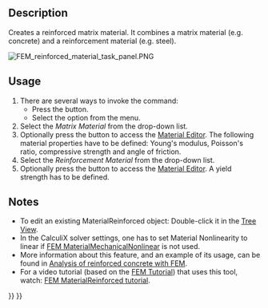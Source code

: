 <languages/>

{{Docnav/ru
|[[FEM_MaterialMechanicalNonlinear/ru|Нелинейный механический материал]]
|[[FEM_MaterialEditor/ru|Редактор материалов]]
|[[FEM_Workbench/ru|Верстак "FEM"]]
|IconL=FEM_MaterialMechanicalNonlinear.svg
|IconR=FEM_MaterialEditor.svg
|IconC=Workbench_FEM.svg
}}

<div class="mw-translate-fuzzy">
{{GuiCommand/ru
|Name/ru=Усиленный материал (бетон)
|Name=FEM_MaterialReinforced
|MenuLocation= Model → Материалы → Усиленный материал (бетон)
|Workbenches=[[FEM_Workbench/ru|FEM]]
|SeeAlso=[[FEM_tutorial/ru|FEM tutorial]]
}}
</div>

==Description==

Creates a reinforced matrix material. It combines a matrix material (e.g. concrete) and a reinforcement material (e.g. steel).

[[File:FEM_reinforced_material_task_panel.PNG]]
{{Caption|The FEM reinforced material task panel}}

==Usage==

# There are several ways to invoke the command:
#* Press the {{Button|[[Image:FEM MaterialReinforced.svg|16px]] [[FEM MaterialReinforced|Reinforced Material (Concrete)]]}} button.
#* Select the {{MenuCommand|Model → Materials → [[Image:FEM_MaterialReinforced.svg|16px]] Reinforced Material (Concrete)‏‎}} option from the menu.
# Select the ''Matrix Material'' from the drop-down list.
# Optionally press the {{Button|Launch Editor}} button to access the [[Material_Edit|Material Editor]]. The following material properties have to be defined: Young's modulus, Poisson's ratio, compressive strength and angle of friction.
# Select the ''Reinforcement Material'' from the drop-down list.
# Optionally press the {{Button|Launch Editor}} button to access the [[Material_Edit|Material Editor]]. A yield strength has to be defined.

==Notes==

* To edit an existing MaterialReinforced object: Double-click it in the [[Tree_View|Tree View]].
* In the CalculiX solver settings, one has to set Material Nonlinearity to linear if [[FEM_MaterialMechanicalNonlinear|FEM MaterialMechanicalNonlinear]] is not used.
* More information about this feature, and an example of its usage, can be found in [[Analysis_of_reinforced_concrete_with_FEM|Analysis of reinforced concrete with FEM]].
* For a video tutorial (based on the [[FEM_tutorial|FEM Tutorial]]) that uses this tool, watch: [https://www.youtube.com/watch?v=SZTIqhfCSVc FEM MaterialReinforced tutorial].


{{Docnav/ru
|[[FEM_MaterialMechanicalNonlinear/ru|Нелинейный механический материал]]
|[[FEM_MaterialEditor/ru|Редактор материалов]]
|[[FEM_Workbench/ru|Верстак "FEM"]]
|IconL=FEM_MaterialMechanicalNonlinear.svg
|IconR=FEM_MaterialEditor.svg
|IconC=Workbench_FEM.svg
}}

{{FEM_Tools_navi{{#translation:}}}}
{{Userdocnavi{{#translation:}}}}